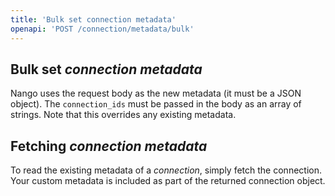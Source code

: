 ```yaml
---
title: 'Bulk set connection metadata'
openapi: 'POST /connection/metadata/bulk'
---
```


## Bulk set _connection metadata_

Nango uses the request body as the new metadata (it must be a JSON object). The `connection_ids` must be passed in the body as an array of strings. Note that this overrides any existing metadata.

## Fetching _connection metadata_

To read the existing metadata of a _connection_, simply fetch the connection. Your custom metadata is included as part of the returned connection object.

